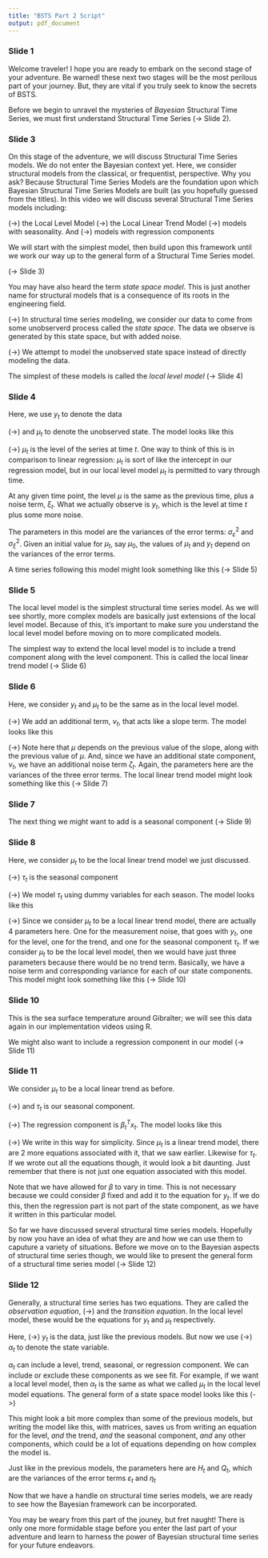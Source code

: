 ```yaml
---
title: "BSTS Part 2 Script"
output: pdf_document
---
```


### Slide 1

Welcome traveler! I hope you are ready to embark on the second stage of your adventure. Be warned! these next two stages will be the most perilous part of your journey. But, they are vital if you truly seek to know the secrets of BSTS.

Before we begin to unravel the mysteries of *Bayesian* Structural Time Series, we must first understand Structural Time Series (-> Slide 2).

### Slide 3

On this stage of the adventure, we will discuss Structural Time Series models.  We do not enter the Bayesian context yet. Here, we consider structural models from the classical, or frequentist, perspective. Why you ask? Because Structural Time Series Models are the foundation upon which Bayesian Structural Time Series Models are built (as you hopefully guessed from the titles). In this video we will discuss several Structural Time Series models including:

(->) the Local Level Model
(->) the Local Linear Trend Model
(->) models with seasonality. And
(->) models with regression components

We will start with the simplest model, then build upon this framework until we work our way up to the general form of a Structural Time Series model.

(-> Slide 3)

You may have also heard the term *state space model*. This is just another name for structural models that is a consequence of its roots in the engineering field.

(->) In structural time series modeling, we consider our data to come from some unobserverd process called the *state space*.  The data we observe is generated by this state space, but with added noise.

(->) We attempt to model the unobserved state space instead of directly modeling the data.

The simplest of these models is called the *local level model* (-> Slide 4)

### Slide 4

Here, we use $y_t$ to denote the data 

(->) and $\mu_t$ to denote the unobserved state. The model looks like this

(->) $\mu_t$ is the level of the series at time $t$. One way to think of this is in comparison to linear regression: $\mu_t$ is sort of like the intercept in our regression model, but in our local level model $\mu_t$ is permitted to vary through time. 

At any given time point, the level $\mu$ is the same as the previous time, plus a noise term, $\xi_t$. What we actually observe is $y_t$, which is the level at time $t$ plus some more noise.

The parameters in this model are the variances of the error terms: $\sigma_{\varepsilon}^2$ and $\sigma_{\xi}^2$. Given an initial value for $\mu_t$, say $\mu_0$, the values of $\mu_t$ and $y_t$ depend on the variances of the error terms.

A time series following this model might look something like this (-> Slide 5)

### Slide 5

The local level model is the simplest structural time series model. As we will see shortly, more complex models are basically just extensions of the local level model. Because of this, it's important to make sure you understand the local level model before moving on to more complicated models.

The simplest way to extend the local level model is to include a trend component along with the level component. This is called the local linear trend model (-> Slide 6)

### Slide 6

Here, we consider $y_t$ and $\mu_t$ to be the same as in the local level model. 

(->) We add an additional term, $\nu_t$, that acts like a slope term. The model looks like this

(->) Note here that $\mu$ depends on the previous value of the slope, along with the previous value of $\mu$. And, since we have an additional state component, $\nu_t$, we have an additional noise term $\zeta_t$. Again, the parameters here are the variances of the three error terms. The local linear trend model might look something like this (-> Slide 7)

### Slide 7

The next thing we might want to add is a seasonal component (-> Slide 9)

### Slide 8

Here, we consider $\mu_t$ to be the local linear trend model we just discussed.

(->) $\tau_t$ is the seasonal component

(->) We model $\tau_t$ using dummy variables for each season. The model looks like this

(->) Since we consider $\mu_t$ to be a local linear trend model, there are actually 4 parameters here. One for the measurement noise, that goes with $y_t$, one for the level, one for the trend, and one for the seasonal component $\tau_t$. If we consider $\mu_t$ to be the local level model, then we would have just three parameters because there would be no trend term. Basically, we have a noise term and corresponding variance for each of our state components. This model might look something like this (-> Slide 10)

### Slide 10

This is the sea surface temperature around Gibralter; we will see this data again in our implementation videos using R.

We might also want to include a regression component in our model (-> Slide 11)

### Slide 11

We consider $\mu_t$ to be a local linear trend as before.

(->) and $\tau_t$ is our seasonal component.

(->) The regression component is $\beta_t^Tx_t$. The model looks like this

(->) We write in this way for simplicity. Since $\mu_t$ is a linear trend model, there are 2 more equations associated with it, that we saw earlier. Likewise for $\tau_t$. If we wrote out all the equations though, it would look a bit daunting. Just remember that there is not just one equation associated with this model.

Note that we have allowed for $\beta$ to vary in time. This is not necessary because we could consider $\beta$ fixed and add it to the equation for $y_t$. If we do this, then the regression part is not part of the state component, as we have it written in this particular model.

So far we have discussed several structural time series models. Hopefully by now you have an idea of what they are and how we can use them to caputure a variety of situations. Before we move on to the Bayesian aspects of structural time series though, we would like to present the general form of a structural time series model (-> Slide 12)

### Slide 12

Generally, a structural time series has two equations. They are called the *observation equation*, (->) and the *transition equation*. In the local level model, these would be the equations for $y_t$ and $\mu_t$ respectively.

Here, (->) $y_t$ is the data, just like the previous models. But now we use (->) $\alpha_t$ to denote the state variable.

$\alpha_t$ can include a level, trend, seasonal, or regression component. We can include or exclude these components as we see fit. For example, if we want a local level model, then $\alpha_t$ is the same as what we called $\mu_t$ in the local level model equations. The general form  of a state space model looks like this (->)

This might look a bit more complex than some of the previous models, but writing the model like this, with matrices, saves us from writing an equation for the level, *and* the trend, *and* the seasonal component, *and* any other components, which could be a lot of equations depending on how complex the model is.

Just like in the previous models, the parameters here are $H_t$ and $Q_t$, which are the variances of the error terms $\varepsilon_t$ and $\eta_t$

Now that we have a handle on structural time series models, we are ready to see how the Bayesian framework can be incorporated.

You may be weary from this part of the jouney, but fret naught! There is only one more formidable stage before you enter the last part of your adventure and learn to harness the power of Bayesian structural time series for your future endeavors.





